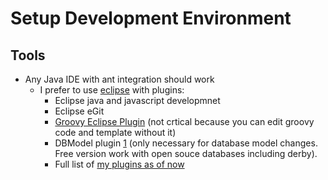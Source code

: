 = Setup Development Environment =

== Tools ==

* Any Java IDE with ant integration should work
** I prefer to use [http://eclipse.org eclipse] with plugins:
*** Eclipse java and javascript developmnet
*** Eclipse eGit
*** [http://groovy.codehaus.org/Install+Groovy-Eclipse+Plugin Groovy Eclipse Plugin] (not crtical because you can edit groovy code and template without it)
***  DBModel plugin [http://www.azzurri.jp/] (only necessary for database model changes. Free version work with open souce databases including derby).
*** Full list of [[MyEclipsePlugins|my plugins as of now]]